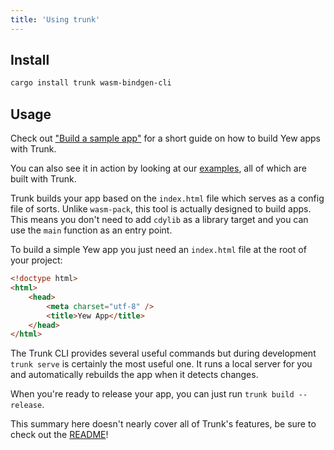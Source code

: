 ```yaml
---
title: 'Using trunk'
---
```


## Install

```bash
cargo install trunk wasm-bindgen-cli
```

## Usage

Check out ["Build a sample app"](getting-started/build-a-sample-app.mdx) for a short guide on how to build Yew apps with Trunk.

You can also see it in action by looking at our [examples](https://github.com/yewstack/yew/tree/master/examples),
all of which are built with Trunk.

Trunk builds your app based on the `index.html` file which serves as a config file of sorts.
Unlike `wasm-pack`, this tool is actually designed to build apps.
This means you don't need to add `cdylib` as a library target and you can use the `main` function
as an entry point.

To build a simple Yew app you just need an `index.html` file at the root of your project:

```html
<!doctype html>
<html>
    <head>
        <meta charset="utf-8" />
        <title>Yew App</title>
    </head>
</html>
```

The Trunk CLI provides several useful commands but during development `trunk serve` is certainly the most useful one.
It runs a local server for you and automatically rebuilds the app when it detects changes.

When you're ready to release your app, you can just run `trunk build --release`.

This summary here doesn't nearly cover all of Trunk's features,
be sure to check out the [README](https://github.com/thedodd/trunk)!
